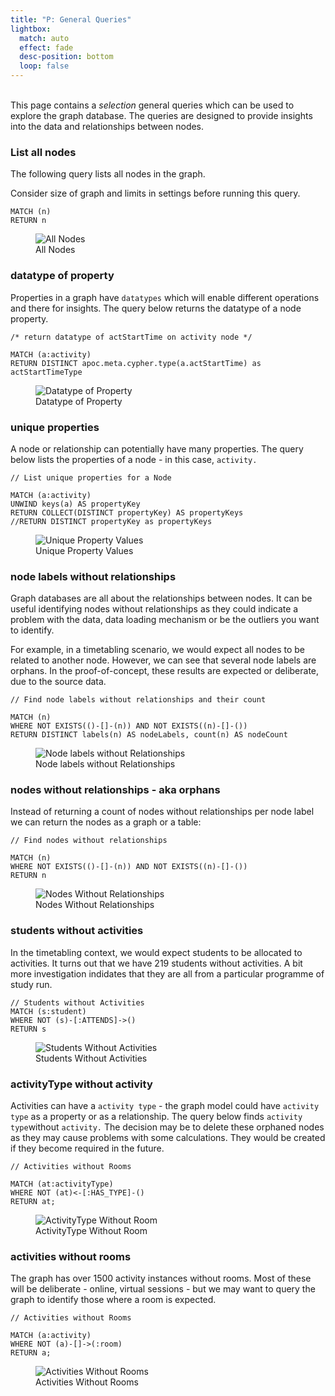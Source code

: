 ```yaml
---
title: "P: General Queries"
lightbox:
  match: auto
  effect: fade
  desc-position: bottom
  loop: false
---
```

<br>
This page contains a *selection* general queries which can be used to explore the graph database. The queries are designed to provide insights into the data and relationships between nodes.

### List all nodes

The following query lists all nodes in the graph.

:::{.callout-caution}
Consider size of graph and limits in settings before running this query.
:::

```cypher
MATCH (n)
RETURN n
```

![All Nodes](./images/cypher-all-nodes.png)

### datatype of property

Properties in a graph have `datatypes` which will enable different operations and there for insights.  The query below returns the datatype of a node property.   

```cypher
/* return datatype of actStartTime on activity node */

MATCH (a:activity)
RETURN DISTINCT apoc.meta.cypher.type(a.actStartTime) as actStartTimeType
```

![Datatype of Property](./images/cypher-property-datatype.png)


### unique properties

A node or relationship can potentially have many properties.  The query below lists the properties of a node - in this case, `activity.`

```cypher
// List unique properties for a Node

MATCH (a:activity)
UNWIND keys(a) AS propertyKey
RETURN COLLECT(DISTINCT propertyKey) AS propertyKeys
//RETURN DISTINCT propertyKey as propertyKeys
```

![Unique Property Values](./images/cypher-activity-properties.png)


### node labels without relationships

Graph databases are all about the relationships between nodes.  It can be useful identifying nodes without relationships as they could indicate a problem with the data, data loading mechanism or be the outliers you want to identify.  

For example, in a timetabling scenario, we would expect all nodes to be related to another node.  However, we can see that several node labels are orphans.  In the proof-of-concept, these results are expected or deliberate, due to the source data.

```cypher
// Find node labels without relationships and their count

MATCH (n)
WHERE NOT EXISTS(()-[]-(n)) AND NOT EXISTS((n)-[]-())
RETURN DISTINCT labels(n) AS nodeLabels, count(n) AS nodeCount
```

![Node labels without Relationships](./images/cypher-nodeLabels-no-rels.png)

### nodes without relationships - aka orphans

Instead of returning a count of nodes without relationships per node label we can return the nodes as a graph or a table:

```cypher
// Find nodes without relationships

MATCH (n)
WHERE NOT EXISTS(()-[]-(n)) AND NOT EXISTS((n)-[]-())
RETURN n
```

![Nodes Without Relationships](./images/cypher-nodes-no-rels.png)


### students without activities 

In the timetabling context, we would expect students to be allocated to activities.  It turns out that we have 219 students without activities.  A bit more investigation indidates that they are all from a particular programme of study run.

```cypher
// Students without Activities
MATCH (s:student)
WHERE NOT (s)-[:ATTENDS]->()
RETURN s
```

![Students Without Activities](./images/cypher-student-no-activity.png)


### activityType without activity

Activities can have a `activity type` - the graph model could have `activity type` as a property or as a relationship.  The query below finds `activity type`without `activity.`  The decision may be to delete these orphaned nodes as they may cause problems with some calculations.  They would be created if they become required in the future. 

```cypher
// Activities without Rooms

MATCH (at:activityType)
WHERE NOT (at)<-[:HAS_TYPE]-()
RETURN at;
```

![ActivityType Without Room](./images/cypher-actType-no-activity.png)

### activities without rooms

The graph has over 1500 activity instances without rooms. Most of these will be deliberate - online, virtual sessions - but we may want to query the graph to identify those where a room is expected. 

```cypher
// Activities without Rooms

MATCH (a:activity)
WHERE NOT (a)-[]->(:room)
RETURN a;
```

![Activities Without Rooms](./images/cypher-activity-no-room.png)